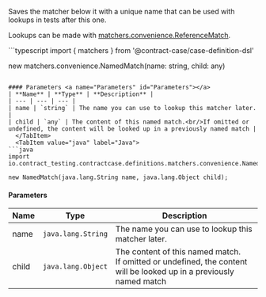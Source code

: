 
Saves the matcher below it with a unique name that can be used with lookups in tests after this one.

Lookups can be made with [matchers.convenience.ReferenceMatch](../convenience/ReferenceMatch).

<Tabs groupId="language">
  <TabItem value="typescript" label="Typescript">
```typescript
import { matchers } from '@contract-case/case-definition-dsl'

new matchers.convenience.NamedMatch(name: string, child: any)
```

#### Parameters <a name="Parameters" id="Parameters"></a>
| **Name** | **Type** | **Description** |
| --- | --- | --- |
| name | `string` | The name you can use to lookup this matcher later. |
| child | `any` | The content of this named match.<br/>If omitted or undefined, the content will be looked up in a previously named match |
  </TabItem>
  <TabItem value="java" label="Java">
```java
import io.contract_testing.contractcase.definitions.matchers.convenience.NamedMatch;

new NamedMatch(java.lang.String name, java.lang.Object child);
```

#### Parameters <a name="Parameters" id="Parameters"></a>
| **Name** | **Type** | **Description** |
| --- | --- | --- |
| name | `java.lang.String` | The name you can use to lookup this matcher later. |
| child | `java.lang.Object` | The content of this named match.<br/>If omitted or undefined, the content will be looked up in a previously named match |
  </TabItem>
</Tabs>
